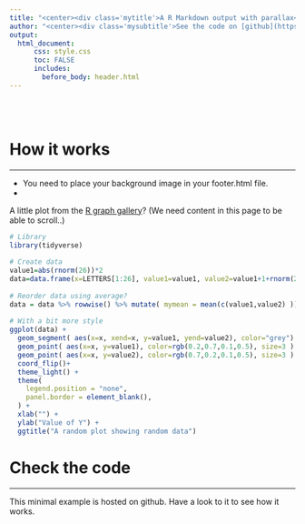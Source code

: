 ```yaml
---
title: "<center><div class='mytitle'>A R Markdown output with parallax</div></center>"
author: "<center><div class='mysubtitle'>See the code on [github](https://github.com/holtzy/)</div></center>"
output:
  html_document:
      css: style.css
      toc: FALSE
      includes: 
        before_body: header.html
---
```


<br><br>

<div class="mycontent">


# How it works
***

- You need to place your background image in your footer.html file.
- 

A little plot from the [R graph gallery](https:www.r-graph-gallery.com)? (We need content in this page to be able to scroll..)
```r
# Library
library(tidyverse)
 
# Create data
value1=abs(rnorm(26))*2
data=data.frame(x=LETTERS[1:26], value1=value1, value2=value1+1+rnorm(26, sd=1) )
 
# Reorder data using average?
data = data %>% rowwise() %>% mutate( mymean = mean(c(value1,value2) )) %>% arrange(mymean) %>% mutate(x=factor(x, x))
 
# With a bit more style
ggplot(data) +
  geom_segment( aes(x=x, xend=x, y=value1, yend=value2), color="grey") +
  geom_point( aes(x=x, y=value1), color=rgb(0.2,0.7,0.1,0.5), size=3 ) +
  geom_point( aes(x=x, y=value2), color=rgb(0.7,0.2,0.1,0.5), size=3 ) +
  coord_flip()+
  theme_light() +
  theme(
    legend.position = "none",
    panel.border = element_blank(),
  ) +
  xlab("") +
  ylab("Value of Y") +
  ggtitle("A random plot showing random data")
```





# Check the code
***

This minimal example is hosted on github. Have a look to it to see how it works.


</div>

